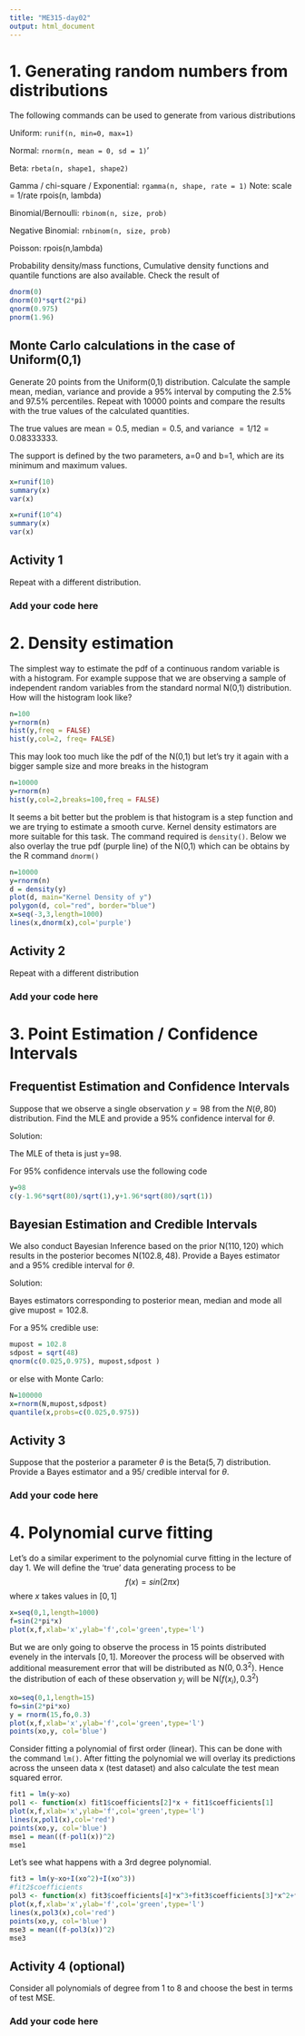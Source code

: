 ```yaml
---
title: "ME315-day02"
output: html_document
---
```


# 1. Generating random numbers from distributions

The following commands can be used to generate from various distributions

Uniform: `runif(n, min=0, max=1)`

Normal: `rnorm(n, mean = 0, sd = 1)`'

Beta: `rbeta(n, shape1, shape2)`

Gamma / chi-square / Exponential: `rgamma(n, shape, rate = 1)` Note: scale = 1/rate rpois(n, lambda)

Binomial/Bernoulli: `rbinom(n, size, prob)`

Negative Binomial: `rnbinom(n, size, prob)`

Poisson: rpois(n,lambda)

Probability density/mass functions, Cumulative density functions and quantile functions are also available. Check the result of

```r
dnorm(0) 
dnorm(0)*sqrt(2*pi)
qnorm(0.975) 
pnorm(1.96)
```


## Monte Carlo calculations in the case of Uniform(0,1)

Generate 20 points from the Uniform(0,1) distribution. Calculate the sample mean, median, variance and provide a 95% interval by computing the 2.5% and 97.5% percentiles. Repeat with 10000 points and compare the results with the true values of the calculated quantities. 

The true values are mean$=0.5$, median$=0.5$, and variance $=1/12=0.08333333$. 

The support is defined by the two parameters, a=0 and b=1, which are its minimum and maximum values.


```r
x=runif(10)
summary(x)
var(x)

x=runif(10^4)
summary(x)
var(x)
```


## Activity 1

Repeat with a different distribution.

### Add your code here


# 2. Density estimation

The simplest way to estimate the pdf of a continuous random variable is with a histogram. For example suppose that we are observing a sample of independent random variables from the standard normal N(0,1) distribution. How will the histogram look like?

```r
n=100
y=rnorm(n)
hist(y,freq = FALSE)
hist(y,col=2, freq= FALSE)
```

This may look too much like the pdf of the N(0,1) but let's try it again with a bigger sample size and more breaks in the histogram

```r
n=10000
y=rnorm(n)
hist(y,col=2,breaks=100,freq = FALSE)
```

It seems a bit better but the problem is that histogram is a step function and we are trying to estimate a smooth curve. Kernel density estimators are more suitable for this task. The command required is `density()`. Below we also overlay the true pdf (purple line) of the N(0,1) which can be obtains by the R command `dnorm()` 

```r
n=10000
y=rnorm(n)
d = density(y)
plot(d, main="Kernel Density of y")
polygon(d, col="red", border="blue")
x=seq(-3,3,length=1000)
lines(x,dnorm(x),col='purple')
```

## Activity 2

Repeat with a different distribution

###  Add your code here

# 3. Point Estimation / Confidence Intervals

## Frequentist Estimation and Confidence Intervals 

Suppose that we observe a single observation $y=98$ from the $N(\theta,80)$ distribution. Find the MLE and provide a $95\%$ confidence interval for $\theta$.

Solution:

The MLE of theta is just y=98.

For 95% confidence intervals use the following code
```r
y=98
c(y-1.96*sqrt(80)/sqrt(1),y+1.96*sqrt(80)/sqrt(1))

```

## Bayesian Estimation and Credible Intervals

We also conduct Bayesian Inference based on the prior N($110, 120$) which results in the posterior becomes N($102.8, 48$). Provide a Bayes estimator and a 95$\%$ credible interval for $\theta$.

Solution:

Bayes estimators corresponding to posterior mean, median and mode all give mupost$=102.8$.

For a 95$\%$ credible use:
```r
mupost = 102.8
sdpost = sqrt(48)
qnorm(c(0.025,0.975), mupost,sdpost )
```

or else with Monte Carlo:

```r
N=100000
x=rnorm(N,mupost,sdpost)
quantile(x,probs=c(0.025,0.975))
```

## Activity 3

Suppose that the posterior a parameter $\theta$ is the Beta($5,7$) distribution. Provide a Bayes estimator and a 95$/%$ credible interval for $\theta$.


### Add your code here

# 4. Polynomial curve fitting

Let's do a similar experiment to the polynomial curve fitting in the lecture of day 1. We will define the 'true' data generating process to be 
$$
f(x) = sin(2\pi x)
$$
where $x$ takes values in $[0,1]$

```r
x=seq(0,1,length=1000)
f=sin(2*pi*x)
plot(x,f,xlab='x',ylab='f',col='green',type='l')
```

But we are only going to observe the process in $15$ points distributed evenely in the intervals $[0,1]$. Moreover the process will be observed with additional measurement error that will be distributed as N$(0,0.3^2)$. Hence the distribution of each of these observation $y_i$ will be N$\big( f(x_i),0.3^2$)

```r
xo=seq(0,1,length=15)
fo=sin(2*pi*xo)
y = rnorm(15,fo,0.3) 
plot(x,f,xlab='x',ylab='f',col='green',type='l')
points(xo,y, col='blue')
```

Consider fitting a polynomial of first order (linear). This can be done with the command `lm()`. After fitting the polynomial we will overlay its predictions across the unseen data x (test dataset) and also calculate the test mean squared error. 

```r
fit1 = lm(y~xo)
pol1 <- function(x) fit1$coefficients[2]*x + fit1$coefficients[1]
plot(x,f,xlab='x',ylab='f',col='green',type='l')
lines(x,pol1(x),col='red')
points(xo,y, col='blue')
mse1 = mean((f-pol1(x))^2)
mse1
```

Let's see what happens with a 3rd degree polynomial.

```r
fit3 = lm(y~xo+I(xo^2)+I(xo^3))
#fit2$coefficients
pol3 <- function(x) fit3$coefficients[4]*x^3+fit3$coefficients[3]*x^2+fit3$coefficients[2]*x+ fit3$coefficients[1]
plot(x,f,xlab='x',ylab='f',col='green',type='l')
lines(x,pol3(x),col='red')
points(xo,y, col='blue')
mse3 = mean((f-pol3(x))^2)
mse3
```

## Activity 4 (optional)

Consider all polynomials of degree from 1 to 8 and choose the best in terms of test MSE.

### Add your code here